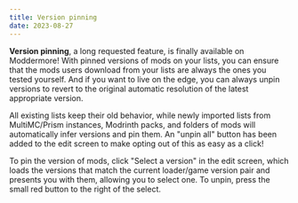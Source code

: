 ```yaml
---
title: Version pinning
date: 2023-08-27
---
```


**Version pinning**, a long requested feature, is finally available on Moddermore! With pinned versions of mods on your lists, you can ensure that the mods users download from your lists are always the ones you tested yourself. And if you want to live on the edge, you can always unpin versions to revert to the original automatic resolution of the latest appropriate version.

All existing lists keep their old behavior, while newly imported lists from MultiMC/Prism instances, Modrinth packs, and folders of mods will automatically infer versions and pin them. An "unpin all" button has been added to the edit screen to make opting out of this as easy as a click!

To pin the version of mods, click "Select a version" in the edit screen, which loads the versions that match the current loader/game version pair and presents you with them, allowing you to select one. To unpin, press the small red button to the right of the select.
